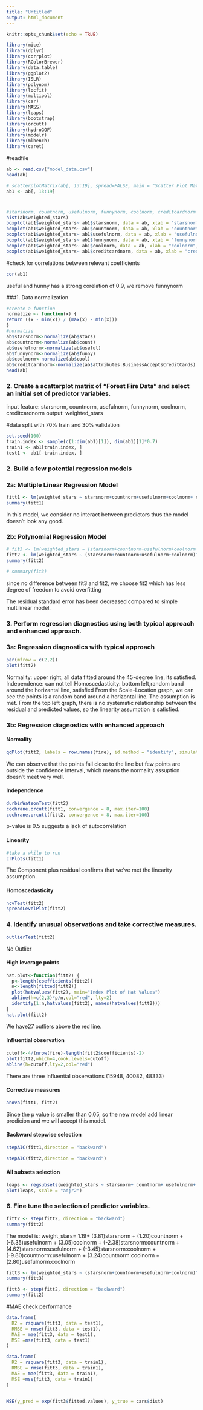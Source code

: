 ```yaml
---
title: "Untitled"
output: html_document
---
```


```r
knitr::opts_chunk$set(echo = TRUE)
```


```r
library(mice)
library(dplyr)
library(corrplot)
library(RColorBrewer)
library(data.table)
library(ggplot2)
library(ISLR)
library(polynom)
library(locfit)
library(multipol)
library(car)
library(MASS)
library(leaps)
library(bootstrap)
library(orcutt)
library(hydroGOF)
library(modelr)
library(mlbench)
library(caret)

```


#readfile
```r
ab <- read.csv("model_data.csv")
head(ab)
```

```r
# scatterplotMatrix(ab[, 13:19], spread=FALSE, main = "Scatter Plot Matrix")
ab1 <- ab[, 13:19]
```






#
```r
#starsnorm, countnorm, usefulnorm, funnynorm, coolnorm, creditcardnorm
hist(ab$weighted_stars)
boxplot(ab1$weighted_stars~ ab1$starsnorm, data = ab, xlab = "starsnorm", ylab = "weighted_stars area", main = "Airbnb")
boxplot(ab1$weighted_stars~ ab1$countnorm, data = ab, xlab = "countnorm", ylab = "weighted_stars area", main = "Airbnb")
boxplot(ab1$weighted_stars~ ab1$usefulnorm, data = ab, xlab = "usefulnorm", ylab = "weighted_stars area", main = "Airbnb")
boxplot(ab1$weighted_stars~ ab1$funnynorm, data = ab, xlab = "funnynorm", ylab = "weighted_stars area", main = "Airbnb")
boxplot(ab1$weighted_stars~ ab1$coolnorm, data = ab, xlab = "coolnorm", ylab = "weighted_stars area", main = "Airbnb")
boxplot(ab1$weighted_stars~ ab1$creditcardnorm, data = ab, xlab = "creditcardnorm", ylab = "weighted_stars area", main = "Airbnb")
```
#check for correlations between relevant coefficients
```r
cor(ab1)
```
useful and hunny has a strong corelation of 0.9, we remove funnynorm



###1. Data normalization
```r
#create a function
normalize <- function(x) {
return ((x - min(x)) / (max(x) - min(x)))
}
#normalize
ab$starsnorm<-normalize(ab$stars)
ab$countnorm<-normalize(ab$count)
ab$usefulnorm<-normalize(ab$useful)
ab$funnynorm<-normalize(ab$funny)
ab$coolnorm<-normalize(ab$cool)
ab$creditcardnorm<-normalize(ab$attributes.BusinessAcceptsCreditCards)
head(ab)
```

### 2. Create a scatterplot matrix of “Forest Fire Data” and select an initial set of predictor variables.


input feature: starsnorm, countnorm, usefulnorm, funnynorm, coolnorm, creditcardnorm
output: weighted_stars

#data split with 70% train and 30% validation

```r
set.seed(100)
train.index <- sample(c(1:dim(ab1)[1]), dim(ab1)[1]*0.7)
train1 <- ab1[train.index, ]
test1 <- ab1[-train.index, ]
```


### 2. Build a few potential regression models 

### 2a: Multiple Linear Regression Model

```r
fitt1 <- lm(weighted_stars ~ starsnorm+countnorm+usefulnorm+coolnorm+ creditcardnorm, data = train1)
summary(fitt1)
```

In this model, we consider no interact between predictors thus the model doesn't look any good.

### 2b: Polynomial Regression Model

```r
# fit3 <- lm(weighted_stars ~ (starsnorm+countnorm+usefulnorm+coolnorm + creditcardnorm)^2, data = ab)
fitt2 <- lm(weighted_stars ~ (starsnorm+countnorm+usefulnorm+coolnorm)^2 + creditcardnorm, data = train1)
summary(fitt2)

# summary(fit3)
```
since no difference between fit3 and fit2, we choose fit2 which has less degree of freedom to avoid overfitting

The residual standard error has been decreased compared to simple multilinear model.




### 3. Perform regression diagnostics using both typical approach and enhanced approach.

### 3a: Regression diagnostics with typical approach


```r
par(mfrow = c(2,2))
plot(fitt2)
```
Normality: upper right, all data fitted around the 45-degree line, its satisfied.
Independence: can not tell
Homoscedasticity: bottom left,random band around the horizantal line, satisfied
From the Scale-Location graph, we can see the points is a random band around a horizontal line. The assumption is met.
From the top left graph, there is no systematic relationship between the residual and predicted values, so the linearity assumption is satisfied.


### 3b: Regression diagnostics with enhanced approach

#### Normality
    
```r
qqPlot(fitt2, labels = row.names(fire), id.method = "identify", simulate = TRUE, main = "Q-Q Plot")
```

We can observe that the points fall close to the line but few points are outside the confidence interval, which means the normality assuption doesn't meet very well.


#### Independence

```r
durbinWatsonTest(fitt2)
cochrane.orcutt(fitt1, convergence = 8, max.iter=100)
cochrane.orcutt(fitt2, convergence = 8, max.iter=100)
```

p-value is 0.5 suggests a lack of autocorrelation


#### Linearity

```r
#take a while to run
crPlots(fitt1)
```

The Component plus residual confirms that we've met the linearity assumption. 

#### Homoscedasticity

```r
ncvTest(fitt2)
spreadLevelPlot(fitt2)
```
### 4. Identify unusual observations and take corrective measures.

```r
outlierTest(fitt2)
```

No Outlier

#### High leverage points 

```r
hat.plot<-function(fitt2) {
  p<-length(coefficients(fitt2))
  n<-length(fitted(fitt2))
  plot(hatvalues(fitt2), main="Index Plot of Hat Values")
  abline(h=c(2,3)*p/n,col="red", lty=2)
  identify(1:n,hatvalues(fitt2), names(hatvalues(fitt2)))
}
hat.plot(fitt2)
```

We have27 outliers above the red line.

#### Influential observation

```r
cutoff<-4/(nrow(fire)-length(fitt2$coefficients)-2)
plot(fitt2,which=4,cook.levels=cutoff)
abline(h=cutoff,lty=2,col="red")
```

There are three influential observations (15948, 40082, 48333)

#### Corrective measures
  

  
```r
anova(fitt1, fitt2)
```

Since the p value is smaller than 0.05, so the new model add linear predicion and we will accept this model.


#### Backward stepwise selection

```r
stepAIC(fitt1,direction = "backward")
```
```r
stepAIC(fitt2,direction = "backward")
```

#### All subsets selection

```r
leaps <- regsubsets(weighted_stars ~ starsnorm+ countnorm+ usefulnorm+ funnynorm+ coolnorm+ creditcardnorm, data = train1, nbest = 9)
plot(leaps, scale = "adjr2")
```

 


### 6. Fine tune the selection of predictor variables.

```r
fitt2 <- step(fitt2, direction = "backward")
summary(fitt2)
```
The model is: weight_stars= 1.19+ (3.81)starsnorm + (1.20)countnorm + (-6.35)usefulnorm + (3.05)coolnorm + (-2.38)starsnorm:countnorm + (4.62)starsnorm:usefulnorm + (-3.45)starsnorm:coolnorm + (-9.80)countnorm:usefulnorm + (3.24)countnorm:coolnorm + (2.80)usefulnorm:coolnorm



```r
fitt3 <- lm(weighted_stars ~ (starsnorm+countnorm+usefulnorm+coolnorm)^3 + creditcardnorm,data = train1)
summary(fitt3)
```
```r
fitt3 <- step(fitt2, direction = "backward")
summary(fitt2)
```
#MAE check performance
```r

data.frame(
  R2 = rsquare(fitt3, data = test1),
  RMSE = rmse(fitt3, data = test1),
  MAE = mae(fitt3, data = test1),
  MSE =mse(fitt3, data = test1)
)

data.frame(
  R2 = rsquare(fitt3, data = train1),
  RMSE = rmse(fitt3, data = train1),
  MAE = mae(fitt3, data = train1),
  MSE =mse(fitt3, data = train1)
)



```

```r
MSE(y_pred = exp(fitt3$fitted.values), y_true = cars$dist)
```

